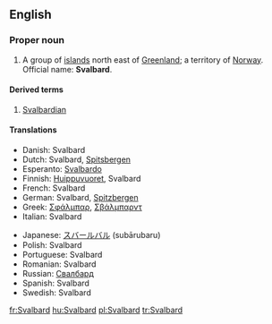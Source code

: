 ==English==

===Proper noun===
{{wikipedia}}
{{en-proper noun}}

# A group of [[island]]s north east of [[Greenland]]; a territory of [[Norway]]. Official name: '''Svalbard'''.

====Derived terms====
# [[Svalbardian]]

====Translations====
{{trans-top|islands north east of Greenland}}
* Danish: Svalbard
* Dutch: Svalbard, [[Spitsbergen]]
* Esperanto: [[Svalbardo]]
* Finnish: [[Huippuvuoret]], Svalbard
* French: Svalbard
* German: Svalbard, [[Spitzbergen]]
* Greek: [[Σφάλμπαρ]], [[Σβάλμπαρντ]]
* Italian: Svalbard
{{trans-mid}}
* Japanese: [[スバールバル]] (subārubaru)
* Polish: Svalbard
* Portuguese: Svalbard
* Romanian: Svalbard {{n}}
* Russian: [[Свалбард]]
* Spanish: Svalbard
* Swedish: Svalbard
{{trans-bottom}}

[[fr:Svalbard]]
[[hu:Svalbard]]
[[pl:Svalbard]]
[[tr:Svalbard]]
